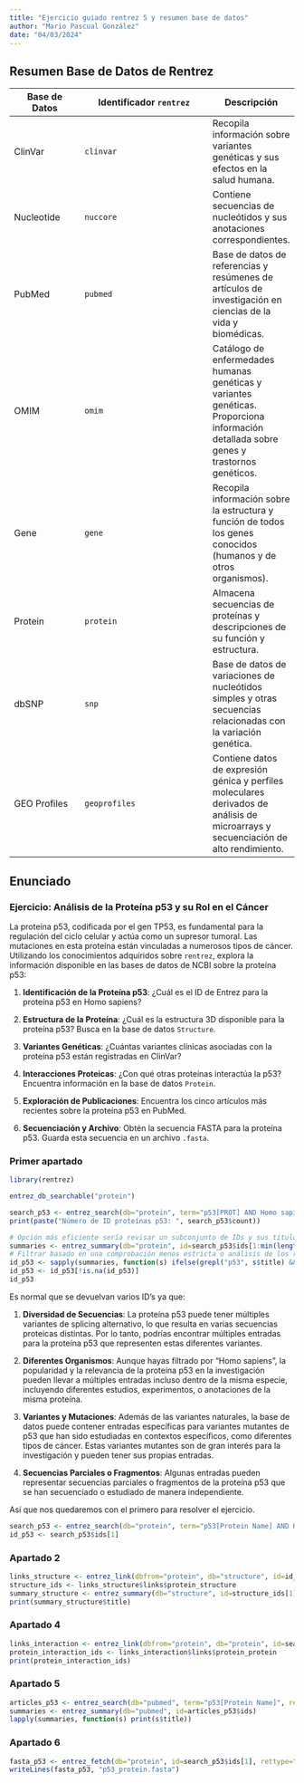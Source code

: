 ```yaml
---
title: "Ejercicio guiado rentrez 5 y resumen base de datos"
author: "Mario Pascual González"
date: "04/03/2024"
---
```


## Resumen Base de Datos de Rentrez

| Base de Datos | Identificador `rentrez` | Descripción |
|---------------|-----------------------------|-------------|
| ClinVar       | `clinvar`                   | Recopila información sobre variantes genéticas y sus efectos en la salud humana. |
| Nucleotide    | `nuccore`                   | Contiene secuencias de nucleótidos y sus anotaciones correspondientes. |
| PubMed        | `pubmed`                    | Base de datos de referencias y resúmenes de artículos de investigación en ciencias de la vida y biomédicas. |
| OMIM          | `omim`                      | Catálogo de enfermedades humanas genéticas y variantes genéticas. Proporciona información detallada sobre genes y trastornos genéticos. |
| Gene          | `gene`                      | Recopila información sobre la estructura y función de todos los genes conocidos (humanos y de otros organismos). |
| Protein       | `protein`                   | Almacena secuencias de proteínas y descripciones de su función y estructura. |
| dbSNP         | `snp`                       | Base de datos de variaciones de nucleótidos simples y otras secuencias relacionadas con la variación genética. |
| GEO Profiles  | `geoprofiles`               | Contiene datos de expresión génica y perfiles moleculares derivados de análisis de microarrays y secuenciación de alto rendimiento. |


## Enunciado

### Ejercicio: Análisis de la Proteína p53 y su Rol en el Cáncer

La proteína p53, codificada por el gen TP53, es fundamental para la regulación del ciclo celular y actúa como un supresor tumoral. Las mutaciones en esta proteína están vinculadas a numerosos tipos de cáncer. Utilizando los conocimientos adquiridos sobre `rentrez`, explora la información disponible en las bases de datos de NCBI sobre la proteína p53:

1. **Identificación de la Proteína p53**: ¿Cuál es el ID de Entrez para la proteína p53 en Homo sapiens?
   

2. **Estructura de la Proteína**: ¿Cuál es la estructura 3D disponible para la proteína p53? Busca en la base de datos `Structure`.
   

3. **Variantes Genéticas**: ¿Cuántas variantes clínicas asociadas con la proteína p53 están registradas en ClinVar?
   

4. **Interacciones Proteicas**: ¿Con qué otras proteínas interactúa la p53? Encuentra información en la base de datos `Protein`.
   

5. **Exploración de Publicaciones**: Encuentra los cinco artículos más recientes sobre la proteína p53 en PubMed.
   

6. **Secuenciación y Archivo**: Obtén la secuencia FASTA para la proteína p53. Guarda esta secuencia en un archivo `.fasta`.
   
### Primer apartado

```r
library(rentrez)

entrez_db_searchable("protein")
```

```r
search_p53 <- entrez_search(db="protein", term="p53[PROT] AND Homo sapiens[ORGN]", retmax=100)
print(paste("Número de ID proteínas p53: ", search_p53$count))

# Opción más eficiente sería revisar un subconjunto de IDs y sus títulos
summaries <- entrez_summary(db="protein", id=search_p53$ids[1:min(length(search_p53$ids), 10)])
# Filtrar basado en una comprobación menos estricta o análisis de los resúmenes obtenidos
id_p53 <- sapply(summaries, function(s) ifelse(grepl("p53", s$title) && grepl("Homo sapiens", s$title), s$uid, NA))
id_p53 <- id_p53[!is.na(id_p53)]
id_p53
```
Es normal que se devuelvan varios ID's ya que: 

1. **Diversidad de Secuencias**: La proteína p53 puede tener múltiples variantes de splicing alternativo, lo que resulta en varias secuencias proteicas distintas. Por lo tanto, podrías encontrar múltiples entradas para la proteína p53 que representen estas diferentes variantes.

2. **Diferentes Organismos**: Aunque hayas filtrado por "Homo sapiens", la popularidad y la relevancia de la proteína p53 en la investigación pueden llevar a múltiples entradas incluso dentro de la misma especie, incluyendo diferentes estudios, experimentos, o anotaciones de la misma proteína.

3. **Variantes y Mutaciones**: Además de las variantes naturales, la base de datos puede contener entradas específicas para variantes mutantes de p53 que han sido estudiadas en contextos específicos, como diferentes tipos de cáncer. Estas variantes mutantes son de gran interés para la investigación y pueden tener sus propias entradas.

4. **Secuencias Parciales o Fragmentos**: Algunas entradas pueden representar secuencias parciales o fragmentos de la proteína p53 que se han secuenciado o estudiado de manera independiente.

Así que nos quedaremos con el primero para resolver el ejercicio. 

```r
search_p53 <- entrez_search(db="protein", term="p53[Protein Name] AND Homo sapiens[Organism]")
id_p53 <- search_p53$ids[1]
```
### Apartado 2

```r
links_structure <- entrez_link(dbfrom="protein", db="structure", id=id_p53)
structure_ids <- links_structure$links$protein_structure
summary_structure <- entrez_summary(db="structure", id=structure_ids[1])
print(summary_structure$title)

```

### Apartado 4

```r
links_interaction <- entrez_link(dbfrom="protein", db="protein", id=search_p53$ids[1], linkname="protein_protein")
protein_interaction_ids <- links_interaction$links$protein_protein
print(protein_interaction_ids)
```

### Apartado 5

```r
articles_p53 <- entrez_search(db="pubmed", term="p53[Protein Name]", retmax=5)
summaries <- entrez_summary(db="pubmed", id=articles_p53$ids)
lapply(summaries, function(s) print(s$title))
```

### Apartado 6

```r
fasta_p53 <- entrez_fetch(db="protein", id=search_p53$ids[1], rettype="fasta", retmode="text")
writeLines(fasta_p53, "p53_protein.fasta")
```






